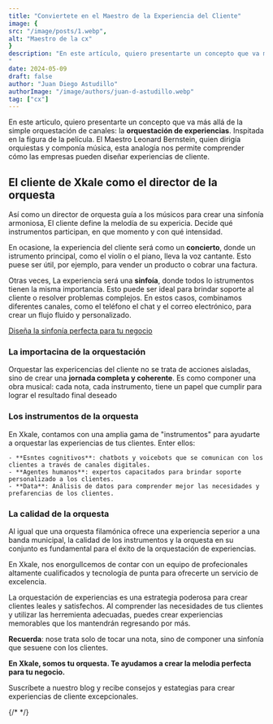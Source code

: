 ```yaml
---
title: "Conviertete en el Maestro de la Experiencia del Cliente"
image: {
src: "/image/posts/1.webp",
alt: "Maestro de la cx"
}
description: "En este artículo, quiero presentarte un concepto que va más allá de la simple orquestación de canales: la orquestación de experiencias. Inspirada en la figura de la película El Maestro Leonard Bernstein, quien dirigía orquestas y componía música, esta analogía nos permite comprender cómo las empresas pueden diseñar experiencias de cliente memorables y consistentes.
"
date: 2024-05-09
draft: false
author: "Juan Diego Astudillo"
authorImage: "/image/authors/juan-d-astudillo.webp"
tag: ["cx"]
---
```



En este articulo, quiero presentarte un concepto que va más allá de la simple orquestación de canales: la **orquestación de experiencias**. Inspitada en la figura de la película. El Maestro Leonard Bernstein, quien dirigía orquiestas y componía música, esta analogía nos permite comprender cómo las empresas pueden diseñar experiencias de cliente.

## El cliente de Xkale como el director de la orquesta

Así como un director de orquesta guía a los músicos para crear una sinfonía armoniosa, El cliente define la melodía de su expericia. Decide qué instrumentos participan, en que momento y con qué intensidad.

En ocasione, la experiencia del cliente será como un **concierto**, donde un istrumento principal, como el violín o el piano, lleva la voz cantante. Esto puese ser útil, por ejemplo, para vender un producto o cobrar una factura.

Otras veces, La experiencia será una **sinfoía**, donde todos lo istrumentos tienen la misma importancia. Esto puede ser ideal para brindar soporte al cliente o resolver problemas complejos. En estos casos, combinamos diferentes canales, como el teléfono el chat y el correo electrónico, para crear un flujo fluido y personalizado.

[Diseña la sinfonía perfecta para tu negocio](/experiencia-del-cliente)

### La importacina de la orquestación

Orquestar las expericencias del cliente no se trata de acciones aisladas, sino de crear una **jornada completa y coherente**. Es como componer una obra musical: cada nota, cada instrumento, tiene un papel que cumplir para lograr el resultado final deseado

### Los instrumentos de la orquesta

En Xkale, contamos con una amplia gama de "instrumentos" para ayudarte a orquestar las experiencias de tus clientes. Enter ellos:

    - **Esntes cognitivos**: chatbots y voicebots que se comunican con los clientes a través de canales digitales.
    - **Agentes humanos**: expertos capacitados para brindar soporte personalizado a los clientes.
    - **Data**: Análisis de datos para comprender mejor las necesidades y prefarencias de los clientes.

### La calidad de la orquesta

Al igual que una orquesta filamónica ofrece una experiencia seperior a una banda municipal, la calidad de los instrumentos y la orquesta en su conjunto es fundamental para el éxito de la orquestación de experiencias.

En Xkale, nos enorgullcemos de contar con un equipo de profecionales altamente cualificados y tecnología de punta para ofrecerte un servicio de excelencia.

La orquestación de experiencias es una estrategia poderosa para crear clientes leales y satisfechos. Al comprender las necesidades de tus clientes y utilizar las herremienta adecuadas, puedes crear experiencias memorables que los mantendrán regresando por más.

**Recuerda**: nose trata solo de tocar una nota, sino de componer una sinfonía que sesuene con los clientes.

**En Xkale, somos tu orquesta. Te ayudamos a crear la melodia perfecta para tu negocio.**

Suscríbete a nuestro blog y recibe consejos y estategias para crear experiencias de cliente excepcionales.

{/* <Link text="suscribete" href="#" class="px-3 py-2 bg-xkale rounded-lg text-white uppercase shadow-lg"/> */}
